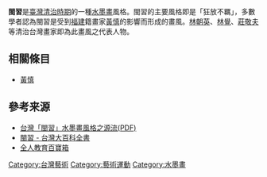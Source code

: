 {{Taiwanese
| tablewidth = 300
| image      = 
| width      = 
| hanji      = 閩習
| tsuin      = ㄇㄧㄣˇ　ㄒㄧˊ
| holo       = Bân-si̍p
| haka       = Men<sup>31</sup>-xib<sup>5</sup>
| nederlands = 
| spainish   = 
| kana       = 
| english    = 
| portugues  = 
}}
'''閩習'''是[[臺灣清治時期|臺灣清治時期]]的一種[[水墨畫|水墨畫]]風格。閩習的主要風格即是「狂放不羈」，多數學者認為閩習是受到[[福建|福建]]籍畫家[[黃慎|黃慎]]的影響而形成的畫風。[[林朝英|林朝英]]、[[林覺|林覺]]、[[莊敬夫|莊敬夫]]等清治台灣畫家即為此畫風之代表人物。

== 相關條目 ==
*[[黃慎|黃慎]]

== 參考来源 ==
*[http://www.his.ncku.edu.tw/chinese/uploadeds/325.pdf 台灣「閩習」水墨畫風格之源流(PDF)] {{Wayback|url=http://www.his.ncku.edu.tw/chinese/uploadeds/325.pdf |date=20150924030254 }}
*[http://nrch.culture.tw/twpedia.aspx?id=2356 閩習 - 台灣大百科全書] {{Wayback|url=http://nrch.culture.tw/twpedia.aspx?id=2356 |date=20160307052422 }}
*[http://hep.ccic.ntnu.edu.tw/browse2.php?s=141 全人教育百寶箱] {{Wayback|url=http://hep.ccic.ntnu.edu.tw/browse2.php?s=141 |date=20131215105422 }}
{{Paint-stub}}
[[Category:台灣藝術|Category:台灣藝術]]
[[Category:藝術運動|Category:藝術運動]]
[[Category:水墨畫|Category:水墨畫]]